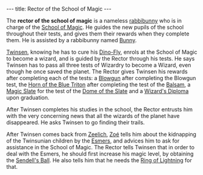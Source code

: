 ---
title: Rector of the School of Magic
---

{{twinsunica import}}{{Infobox Character
 |image=Rector.png
 |race=rabbibunny
 |gender=Male
 |size=average
 |age=Adult
 |magical=yes
 |lba1=
 |lba2=yes
 |alignment=sendell
 |occupation=
 |requires=kashes
 |amount=120
 |fam1=
 |fam2=
 |planet=
 |island=
 |building=
}}

The '''rector of the school of magic''' is a nameless [[rabbibunny]] who is in charge of the [[School of Magic]]. He guides the new pupils of the school throughout their tests, and gives them their rewards when they complete them. He is assisted by a rabbibunny named [[Bunny]].

[[Twinsen]], knowing he has to cure his [[Dino-Fly]], enrols at the School of Magic to become a wizard, and is guided by the Rector through his tests. He says Twinsen has to pass all three tests of Wizardry to become a Wizard, even though he once saved the planet. The Rector gives Twinsen his rewards after completing each of the tests: a [[Blowgun]] after completing the Blowgun test, the [[Horn of the Blue Triton]] after completing the test of the [[Garden Balsam|Balsam]], a [[Magic Slate]] for the test of the [[Dome of the Slate]] and a [[Wizard's Diploma]] upon graduation.

After Twinsen completes his studies in the school, the Rector entrusts him with the very concerning news that all the wizards of the planet have disappeared. He asks Twinsen to go finding their trails.

After Twinsen comes back from [[Zeelich]], [[Zoé]] tells him about the kidnapping of the Twinsunian children by the [[Esmer]]s, and advices him to ask for assistance in the School of Magic. The Rector tells Twinsen that in order to deal with the Esmers, he should first increase his magic level, by obtaining the [[Sendell's Ball]]. He also tells him that he needs the [[Ring of Lightning]] for that.

<!-- remove these category links when they're all automated by categorizers...
[[Category:Desert Island inhabitants]] -->